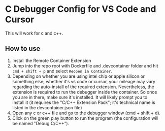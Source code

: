 # C Debugger Config for VS Code and Cursor

This will work for c and c++.

## How to use

1. Install the Remote Container Extension
2. Jump into the repo root with Dockerfile and .devcontainer folder and hit `cmd + shift + p` and select `Reopen in Container`.
3. Depending on whether you are using intel chip or apple silicon or something else, whether it's vs code or cursor, your mileage may vary regarding the auto-install of the required extension. Nevertheless, the extension is required to run the debugger inside the container. So once you are in there, make sure it's installed. It will likely prompt you to install it (it requires the "C/C++ Extension Pack"; it's technical name is listed in the devcontainer.json file)
4. Open any c or c++ file and go to the debugger window (cmd + shift + d).
5. Click on the green play button to run the program (the configuration will be named "Debug C/C++").
